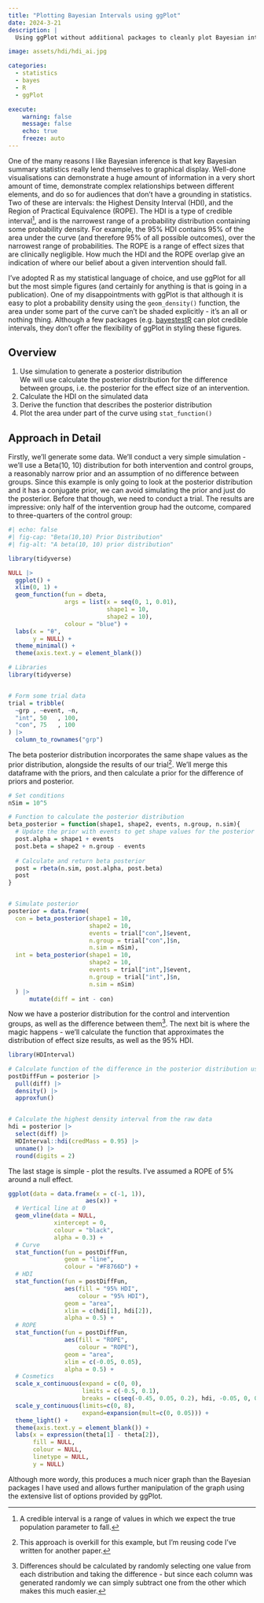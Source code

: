 ```yaml
---
title: "Plotting Bayesian Intervals using ggPlot"
date: 2024-3-21
description: |
  Using ggPlot without additional packages to cleanly plot Bayesian intervals on Beta distributions, including the Highest-Density Interval and the Region of Practical Equivalence.

image: assets/hdi/hdi_ai.jpg

categories:
  - statistics
  - bayes
  - R
  - ggPlot

execute:
    warning: false
    message: false
    echo: true
    freeze: auto 
---
```


One of the many reasons I like Bayesian inference is that key Bayesian summary statistics really lend themselves to graphical display. Well-done visualisations can demonstrate a huge amount of information in a very short amount of time, demonstrate complex relationships between different elements, and do so for audiences that don't have a grounding in statistics. Two of these are intervals: the Highest Density Interval (HDI), and the Region of Practical Equivalence (ROPE). The HDI is a type of credible interval^[A credible interval is a range of values in which we expect the true population parameter to fall.], and is the narrowest range of a probability distribution containing some probability density. For example, the 95% HDI contains 95% of the area under the curve (and therefore 95% of all possible outcomes), over the narrowest range of probabilities. The ROPE is a range of effect sizes that are clinically negligible. How much the HDI and the ROPE overlap give an indication of where our belief about a given intervention should fall.

I've adopted R as my statistical language of choice, and use ggPlot for all but the most simple figures (and certainly for anything is that is going in a publication). One of my disappointments with ggPlot is that although it is easy to plot a probability density using the `geom_density()` function, the area under some part of the curve can't be shaded explicitly - it's an all or nothing thing. Although a few packages (e.g. [bayestestR](https://easystats.github.io/bayestestR) can plot credible intervals, they don't offer the flexibility of ggPlot in styling these figures.


## Overview

1. Use simulation to generate a posterior distribution\
We will use calculate the posterior distribution for the difference between groups, i.e. the posterior for the effect size of an intervention.
1. Calculate the HDI on the simulated data
1. Derive the function that describes the posterior distribution
1. Plot the area under part of the curve using `stat_function()`


## Approach in Detail

Firstly, we'll generate some data. We'll conduct a very simple simulation - we'll use a Beta(10, 10) distribution for both intervention and control groups, a reasonably narrow prior and an assumption of no difference between groups. Since this example is only going to look at the posterior distribution and it has a conjugate prior, we can avoid simulating the prior and just do the posterior. Before that though, we need to conduct a trial. The results are impressive: only half of the intervention group had the outcome, compared to three-quarters of the control group:


:::column-margin
```r
#| echo: false
#| fig-cap: "Beta(10,10) Prior Distribution"
#| fig-alt: "A beta(10, 10) prior distribution"

library(tidyverse)

NULL |>
  ggplot() +
  xlim(0, 1) +
  geom_function(fun = dbeta,
                args = list(x = seq(0, 1, 0.01),
                            shape1 = 10,
                            shape2 = 10),
                colour = "blue") +
  labs(x = "θ",
       y = NULL) +
  theme_minimal() +
  theme(axis.text.y = element_blank())
```
:::

```r
# Libraries
library(tidyverse)


# Form some trial data
trial = tribble(
  ~grp , ~event, ~n,
  "int", 50   , 100,
  "con", 75   , 100
) |>
  column_to_rownames("grp")
```

The beta posterior distribution incorporates the same shape values as the prior distribution, alongside the results of our trial^[This approach is overkill for this example, but I'm reusing code I've written for another paper.]. We'll merge this dataframe with the priors, and then calculate a prior for the difference of priors and posterior.

```r
# Set conditions
nSim = 10^5

# Function to calculate the posterior distribution
beta_posterior = function(shape1, shape2, events, n.group, n.sim){
  # Update the prior with events to get shape values for the posterior
  post.alpha = shape1 + events
  post.beta = shape2 + n.group - events
  
  # Calculate and return beta posterior
  post = rbeta(n.sim, post.alpha, post.beta)
  post
}


# Simulate posterior
posterior = data.frame(
  con = beta_posterior(shape1 = 10,
                       shape2 = 10,
                       events = trial["con",]$event,
                       n.group = trial["con",]$n,
                       n.sim = nSim),
  int = beta_posterior(shape1 = 10,
                       shape2 = 10,
                       events = trial["int",]$event,
                       n.group = trial["int",]$n,
                       n.sim = nSim)
  ) |>
	  mutate(diff = int - con)
```

Now we have a posterior distribution for the control and intervention groups, as well as the difference between them^[Differences should be calculated by randomly selecting one value from each distribution and taking the difference - but since each column was generated randomly we can simply subtract one from the other which makes this much easier.]. The next bit is where the magic happens - we'll calculate the function that approximates the distribution of effect size results, as well as the 95% HDI.

```r
library(HDInterval)

# Calculate function of the difference in the posterior distribution using approxfun()
postDiffFun = posterior |>
  pull(diff) |>
  density() |>
  approxfun()


# Calculate the highest density interval from the raw data
hdi = posterior |>
  select(diff) |>
  HDInterval::hdi(credMass = 0.95) |>
  unname() |>
  round(digits = 2)

```

The last stage is simple - plot the results. I've assumed a ROPE of 5% around a null effect.

```r
ggplot(data = data.frame(x = c(-1, 1)),
                      aes(x)) +
  # Vertical line at 0
  geom_vline(data = NULL,
             xintercept = 0,
             colour = "black",
             alpha = 0.3) +
  # Curve
  stat_function(fun = postDiffFun,
                geom = "line",
                colour = "#F8766D") +
  # HDI
  stat_function(fun = postDiffFun,
                aes(fill = "95% HDI",
                    colour = "95% HDI"),
                geom = "area",
                xlim = c(hdi[1], hdi[2]),
                alpha = 0.5) +
  # ROPE
  stat_function(fun = postDiffFun,
                aes(fill = "ROPE",
                    colour = "ROPE"),
                geom = "area",
                xlim = c(-0.05, 0.05),
                alpha = 0.5) +
  # Cosmetics
  scale_x_continuous(expand = c(0, 0),
                     limits = c(-0.5, 0.1),
                     breaks = c(seq(-0.45, 0.05, 0.2), hdi, -0.05, 0, 0.05)) +
  scale_y_continuous(limits=c(0, 8),
                     expand=expansion(mult=c(0, 0.05))) +
  theme_light() +
  theme(axis.text.y = element_blank()) +
  labs(x = expression(theta[1] - theta[2]),
       fill = NULL,
       colour = NULL,
       linetype = NULL,
       y = NULL)
```

Although more wordy, this produces a much nicer graph than the Bayesian packages I have used and allows further manipulation of the graph using the extensive list of options provided by ggPlot.